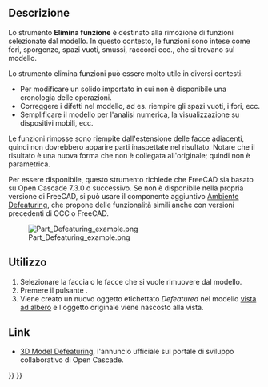 <languages/>

{{Docnav/it
|[[Part_CheckGeometry/it|Controlla geometria]]
|[[Part_Import/it|Importa CAD]]
|[[Part_Workbench/it|Part]]
|IconL=Part_CheckGeometry.svg
|IconR=Part_Import.svg
|IconC=Workbench_Part.svg
}}

{{GuiCommand/it
|Name=Part Defeaturing
|Name/it=Part Elimina funzioni
|MenuLocation=Parte → Elimina funzioni
|Workbenches=[[Part_Workbench/it|Part]]
|Version=0.18
|SeeAlso=[[Defeaturing_Workbench/it|Ambiente Defeaturing]], [[Macro_Parametric_Defeaturing|Macro Parametric Defeaturing]]
}}

<span id="Description"></span>
==Descrizione==

<div class="mw-translate-fuzzy">
Lo strumento '''Elimina funzione''' è destinato alla rimozione di funzioni selezionate dal modello. In questo contesto, le funzioni sono intese come fori, sporgenze, spazi vuoti, smussi, raccordi ecc., che si trovano sul modello.
</div>

Lo strumento elimina funzioni può essere molto utile in diversi contesti:

* Per modificare un solido importato in cui non è disponibile una cronologia delle operazioni.
* Correggere i difetti nel modello, ad es. riempire gli spazi vuoti, i fori, ecc.
* Semplificare il modello per l'analisi numerica, la visualizzazione su dispositivi mobili, ecc.

<div class="mw-translate-fuzzy">
Le funzioni rimosse sono riempite dall'estensione delle facce adiacenti, quindi non dovrebbero apparire parti inaspettate nel risultato. Notare che il risultato è una nuova forma che non è collegata all'originale; quindi non è parametrica.
</div>

Per essere disponibile, questo strumento richiede che FreeCAD sia basato su Open Cascade 7.3.0 o successivo. Se non è disponibile nella propria versione di FreeCAD, si può usare il componente aggiuntivo [[Defeaturing_Workbench/it|Ambiente Defeaturing]], che propone delle funzionalità simili anche con versioni precedenti di OCC o FreeCAD.

[[File:Part Defeaturing example.png]]

<span id="Usage"></span>
==Utilizzo==

<div class="mw-translate-fuzzy">
# Selezionare la faccia o le facce che si vuole rimuovere dal modello.
# Premere il pulsante {{Button|[[Image:Part_Defeaturing.svg|16px]] [[Part_Defeaturing/it|Elimina funzioni]]}}.
# Viene creato un nuovo oggetto etichettato ''Defeatured'' nel modello [[Tree_view/it|vista ad albero]] e l'oggetto originale viene nascosto alla vista.
</div>

<span id="Links"></span>
==Link==

* [https://dev.opencascade.org/index.php?q=node/1211 3D Model Defeaturing], l'annuncio ufficiale sul portale di sviluppo collaborativo di Open Cascade.


{{Docnav/it
|[[Part_CheckGeometry/it|Controlla geometria]]
|[[Part_Import/it|Importa CAD]]
|[[Part_Workbench/it|Part]]
|IconL=Part_CheckGeometry.svg
|IconR=Part_Import.svg
|IconC=Workbench_Part.svg
}}

{{Part_Tools_navi{{#translation:}}}}
{{Userdocnavi{{#translation:}}}}